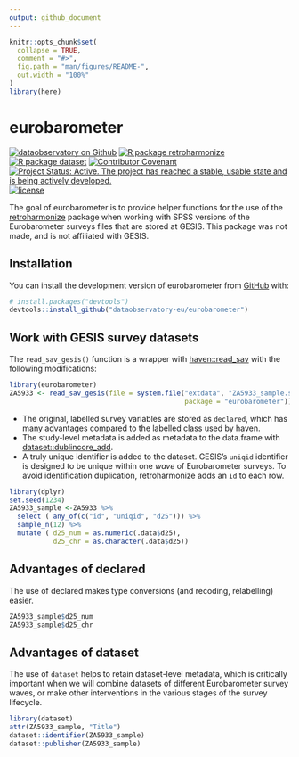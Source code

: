 ```yaml
---
output: github_document
---
```


<!-- README.md is generated from README.Rmd. Please edit that file -->

```r
knitr::opts_chunk$set(
  collapse = TRUE,
  comment = "#>",
  fig.path = "man/figures/README-",
  out.width = "100%"
)
library(here)
```

# eurobarometer

<!-- badges: start -->
[![dataobservatory on
Github](https://img.shields.io/badge/github-dataobservatory.eu-6e5494.svg)](https://github.com/dataobservatory-eu/)
[![R package
retroharmonize](https://img.shields.io/badge/R-retroharmonize-007CBB.svg)](https://iotables.dataobservatory.eu)
[![R package
dataset](https://img.shields.io/badge/R-dataset-E4007F.svg)](https://dataset.dataobservatory.eu)
[![Contributor
Covenant](https://img.shields.io/badge/ethics-Contributor%20Covenant-680171.svg)](https://dataobservatory.eu/)
[![Project Status: Active. The project has reached a stable, usable
state and is being actively
developed.](https://www.repostatus.org/badges/latest/active.svg)](https://www.repostatus.org/#active)
[![license](https://img.shields.io/badge/license-GPL--3-blue.svg)](https://www.gnu.org/licenses/gpl-3.0.en.html)
<!-- badges: end -->

The goal of eurobarometer is to provide helper functions for the use of the [retroharmonize](https://retroharmonize.dataobservatory.eu/) package when working with SPSS versions of the Eurobarometer surveys files that are stored at GESIS. This package was not made, and is not affiliated with GESIS.

## Installation

You can install the development version of eurobarometer from [GitHub](https://github.com/) with:

``` r
# install.packages("devtools")
devtools::install_github("dataobservatory-eu/eurobarometer")
```

## Work with GESIS survey datasets

The `read_sav_gesis()` function is a wrapper with [haven::read_sav](https://haven.tidyverse.org/reference/read_spss.html) with the following modifications:

```r
library(eurobarometer)
ZA5933 <- read_sav_gesis(file = system.file("extdata", "ZA5933_sample.sav", 
                                            package = "eurobarometer"))
```

- The original, labelled survey variables are stored as `declared`, which has many advantages compared to the labelled class used by haven.
- The study-level metadata is added as metadata to the data.frame with [dataset::dublincore_add](https://dataset.dataobservatory.eu/reference/dublincore.html).
- A truly unique identifier is added to the dataset. GESIS's `uniqid` identifier is designed to be unique within one _wave_ of Eurobarometer surveys.  To avoid identification duplication, retroharmonize adds an `id` to each row.

```r
library(dplyr)
set.seed(1234)
ZA5933_sample <-ZA5933 %>%
  select ( any_of(c("id", "uniqid", "d25"))) %>%
  sample_n(12) %>%
  mutate ( d25_num = as.numeric(.data$d25), 
           d25_chr = as.character(.data$d25))
```

## Advantages of declared

The use of declared makes type conversions (and recoding, relabelling) easier.

```r
ZA5933_sample$d25_num
ZA5933_sample$d25_chr
```

## Advantages of dataset

The use of `dataset` helps to retain dataset-level metadata, which is critically important when we will combine datasets of different Eurobarometer survey waves, or make other interventions in the various stages of the survey lifecycle.

```r
library(dataset)
attr(ZA5933_sample, "Title")
dataset::identifier(ZA5933_sample)
dataset::publisher(ZA5933_sample)
```

